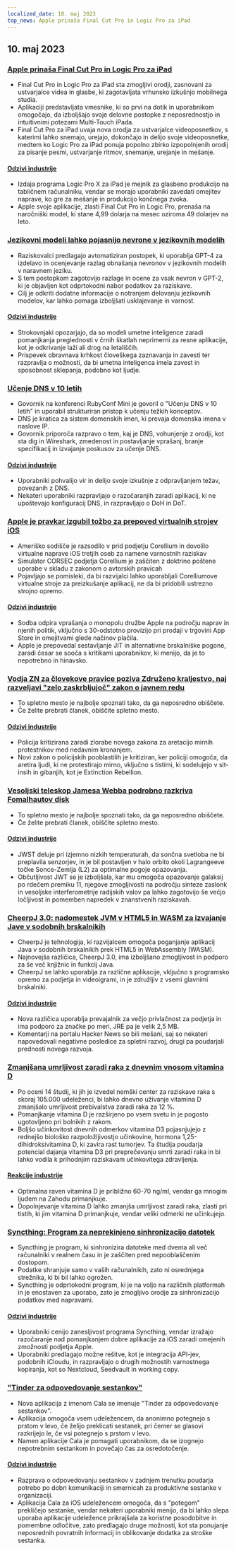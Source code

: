 ```yaml
---
localized_date: 10. maj 2023
top_news: Apple prinaša Final Cut Pro in Logic Pro za iPad
---
```


## 10. maj 2023

### [Apple prinaša Final Cut Pro in Logic Pro za iPad](https://www.apple.com/newsroom/2023/05/apple-brings-final-cut-pro-and-logic-pro-to-ipad/)

- Final Cut Pro in Logic Pro za iPad sta zmogljivi orodji, zasnovani za ustvarjalce videa in glasbe, ki zagotavljata vrhunsko izkušnjo mobilnega studia.
- Aplikaciji predstavljata vmesnike, ki so prvi na dotik in uporabnikom omogočajo, da izboljšajo svoje delovne postopke z neposrednostjo in intuitivnimi potezami Multi-Touch iPada.
- Final Cut Pro za iPad uvaja nova orodja za ustvarjalce videoposnetkov, s katerimi lahko snemajo, urejajo, dokončajo in delijo svoje videoposnetke, medtem ko Logic Pro za iPad ponuja popolno zbirko izpopolnjenih orodij za pisanje pesmi, ustvarjanje ritmov, snemanje, urejanje in mešanje.

#### [Odzivi industrije](http://news.ycombinator.com/item?id=35873732)

- Izdaja programa Logic Pro X za iPad je mejnik za glasbeno produkcijo na tabličnem računalniku, vendar se morajo uporabniki zavedati omejitev naprave, ko gre za mešanje in produkcijo končnega zvoka.
- Apple svoje aplikacije, zlasti Final Cut Pro in Logic Pro, prenaša na naročniški model, ki stane 4,99 dolarja na mesec oziroma 49 dolarjev na leto.

### [Jezikovni modeli lahko pojasnijo nevrone v jezikovnih modelih](https://openai.com/research/language-models-can-explain-neurons-in-language-models)

- Raziskovalci predlagajo avtomatiziran postopek, ki uporablja GPT-4 za izdelavo in ocenjevanje razlag obnašanja nevronov v jezikovnih modelih v naravnem jeziku.
- S tem postopkom zagotovijo razlage in ocene za vsak nevron v GPT-2, ki je objavljen kot odprtokodni nabor podatkov za raziskave.
- Cilj je odkriti dodatne informacije o notranjem delovanju jezikovnih modelov, kar lahko pomaga izboljšati usklajevanje in varnost.

#### [Odzivi industrije](http://news.ycombinator.com/item?id=35877402)

- Strokovnjaki opozarjajo, da so modeli umetne inteligence zaradi pomanjkanja preglednosti v črnih škatlah neprimerni za resne aplikacije, kot je odkrivanje laži ali drog na letališčih.
- Prispevek obravnava krhkost človeškega zaznavanja in zavesti ter razpravlja o možnosti, da bi umetna inteligenca imela zavest in sposobnost sklepanja, podobno kot ljudje.

### [Učenje DNS v 10 letih](https://jvns.ca/blog/2023/05/08/new-talk-learning-dns-in-10-years/)

- Govornik na konferenci RubyConf Mini je govoril o "Učenju DNS v 10 letih" in uporabil strukturiran pristop k učenju težkih konceptov.
- DNS je kratica za sistem domenskih imen, ki prevaja domenska imena v naslove IP.
- Govornik priporoča razpravo o tem, kaj je DNS, vohunjenje z orodji, kot sta dig in Wireshark, zmedenost in postavljanje vprašanj, branje specifikacij in izvajanje poskusov za učenje DNS.

#### [Odzivi industrije](http://news.ycombinator.com/item?id=35870654)

- Uporabniki pohvalijo vir in delijo svoje izkušnje z odpravljanjem težav, povezanih z DNS.
- Nekateri uporabniki razpravljajo o razočaranjih zaradi aplikacij, ki ne upoštevajo konfiguracij DNS, in razpravljajo o DoH in DoT.

### [Apple je pravkar izgubil tožbo za prepoved virtualnih strojev iOS](https://www.techradar.com/news/apple-just-lost-its-lawsuit-trying-to-ban-ios-virtual-machines)

- Ameriško sodišče je razsodilo v prid podjetju Corellium in dovolilo virtualne naprave iOS tretjih oseb za namene varnostnih raziskav
- Simulator CORSEC podjetja Corellium je zaščiten z doktrino poštene uporabe v skladu z zakonom o avtorskih pravicah
- Pojavljajo se pomisleki, da bi razvijalci lahko uporabljali Corelliumove virtualne stroje za preizkušanje aplikacij, ne da bi pridobili ustrezno strojno opremo.

#### [Odzivi industrije](http://news.ycombinator.com/item?id=35880466)

- Sodba odpira vprašanja o monopolu družbe Apple na področju naprav in njenih politik, vključno s 30-odstotno provizijo pri prodaji v trgovini App Store in omejitvami glede načinov plačila.
- Apple je prepovedal sestavljanje JIT in alternativne brskalniške pogone, zaradi česar se sooča s kritikami uporabnikov, ki menijo, da je to nepotrebno in hinavsko.

### [Vodja ZN za človekove pravice poziva Združeno kraljestvo, naj razveljavi "zelo zaskrbljujoč" zakon o javnem redu](https://www.ohchr.org/en/press-releases/2023/04/un-human-rights-chief-urges-uk-reverse-deeply-troubling-public-order-bill)

- To spletno mesto je najbolje spoznati tako, da ga neposredno obiščete.
- Če želite prebrati članek, obiščite spletno mesto.

#### [Odzivi industrije](http://news.ycombinator.com/item?id=35871394)

- Policija kritizirana zaradi zlorabe novega zakona za aretacijo mirnih protestnikov med nedavnim kronanjem.
- Novi zakon o policijskih pooblastilih je kritiziran, ker policiji omogoča, da aretira ljudi, ki ne protestirajo mirno, vključno s tistimi, ki sodelujejo v sit- insih in gibanjih, kot je Extinction Rebellion.

### [Vesoljski teleskop Jamesa Webba podrobno razkriva Fomalhautov disk](https://skyandtelescope.org/astronomy-news/the-james-webb-space-telescope-reveals-fomalhauts-disk-in-unprecedented-detail/)

- To spletno mesto je najbolje spoznati tako, da ga neposredno obiščete.
- Če želite prebrati članek, obiščite spletno mesto.

#### [Odzivi industrije](http://news.ycombinator.com/item?id=35874704)

- JWST deluje pri izjemno nizkih temperaturah, da sončna svetloba ne bi preplavila senzorjev, in je bil postavljen v halo orbito okoli Lagrangeeve točke Sonce-Zemlja (L2) za optimalne pogoje opazovanja.
- Občutljivost JWT se je izboljšala, kar mu omogoča opazovanje galaksij po rdečem premiku 11, njegove zmogljivosti na področju sinteze zaslonk in vesoljske interferometrije radijskih valov pa lahko zagotovijo še večjo ločljivost in pomemben napredek v znanstvenih raziskavah.

### [CheerpJ 3.0: nadomestek JVM v HTML5 in WASM za izvajanje Jave v sodobnih brskalnikih](https://leaningtech.com/announcing-cheerpj-3-0-a-jvm-replacement-in-html5-and-webassembly-to-run-java-applications-and-applets-on-modern-browsers/)

- CheerpJ je tehnologija, ki razvijalcem omogoča poganjanje aplikacij Java v sodobnih brskalnikih prek HTML5 in WebAssembly (WASM).
- Najnovejša različica, CheerpJ 3.0, ima izboljšano zmogljivost in podporo za še več knjižnic in funkcij Java.
- CheerpJ se lahko uporablja za različne aplikacije, vključno s programsko opremo za podjetja in videoigrami, in je združljiv z vsemi glavnimi brskalniki.

#### [Odzivi industrije](http://news.ycombinator.com/item?id=35873552)

- Nova različica uporablja prevajalnik za večjo privlačnost za podjetja in ima podporo za značke po meri, JRE pa je velik 2,5 MB.
- Komentarji na portalu Hacker News so bili mešani, saj so nekateri napovedovali negativne posledice za spletni razvoj, drugi pa poudarjali prednosti novega razvoja.

### [Zmanjšana umrljivost zaradi raka z dnevnim vnosom vitamina D](https://www.dkfz.de/en/presse/pressemitteilungen/2023/dkfz-pm-23-27-Reduced-cancer-mortality-with-daily-vitamin-D-intake.php)

- Po oceni 14 študij, ki jih je izvedel nemški center za raziskave raka s skoraj 105.000 udeleženci, bi lahko dnevno uživanje vitamina D zmanjšalo umrljivost prebivalstva zaradi raka za 12 %.
- Pomanjkanje vitamina D je razširjeno po vsem svetu in je pogosto ugotovljeno pri bolnikih z rakom.
- Boljšo učinkovitost dnevnih odmerkov vitamina D3 pojasnjujejo z rednejšo biološko razpoložljivostjo učinkovine, hormona 1,25-dihidroksivitamina D, ki zavira rast tumorjev. Ta študija poudarja potencial dajanja vitamina D3 pri preprečevanju smrti zaradi raka in bi lahko vodila k prihodnjim raziskavam učinkovitega zdravljenja.

#### [Reakcije industrije](http://news.ycombinator.com/item?id=35876062)

- Optimalna raven vitamina D je približno 60-70 ng/ml, vendar ga mnogim ljudem na Zahodu primanjkuje.
- Dopolnjevanje vitamina D lahko zmanjša umrljivost zaradi raka, zlasti pri tistih, ki jim vitamina D primanjkuje, vendar veliki odmerki ne učinkujejo.

### [Syncthing: Program za neprekinjeno sinhronizacijo datotek](https://syncthing.net/)

- Syncthing je program, ki sinhronizira datoteke med dvema ali več računalniki v realnem času in je zaščiten pred nepooblaščenim dostopom.
- Podatke shranjuje samo v vaših računalnikih, zato ni osrednjega strežnika, ki bi bil lahko ogrožen.
- Syncthing je odprtokodni program, ki je na voljo na različnih platformah in je enostaven za uporabo, zato je zmogljivo orodje za sinhronizacijo podatkov med napravami.

#### [Odzivi industrije](http://news.ycombinator.com/item?id=35879039)

- Uporabniki cenijo zanesljivost programa Syncthing, vendar izražajo razočaranje nad pomanjkanjem dobre aplikacije za iOS zaradi omejenih zmožnosti podjetja Apple.
- Uporabniki predlagajo možne rešitve, kot je integracija API-jev, podobnih iCloudu, in razpravljajo o drugih možnostih varnostnega kopiranja, kot so Nextcloud, Seedvault in working copy.

### ["Tinder za odpovedovanje sestankov"](https://meetcala.com/)

- Nova aplikacija z imenom Cala se imenuje "Tinder za odpovedovanje sestankov".
- Aplikacija omogoča vsem udeležencem, da anonimno potegnejo s prstom v levo, če želijo preklicati sestanek, pri čemer se glasovi razkrijejo le, če vsi potegnejo s prstom v levo.
- Namen aplikacije Cala je pomagati uporabnikom, da se izognejo nepotrebnim sestankom in povečajo čas za osredotočenje.

#### [Odzivi industrije](http://news.ycombinator.com/item?id=35868685)

- Razprava o odpovedovanju sestankov v zadnjem trenutku poudarja potrebo po dobri komunikaciji in smernicah za produktivne sestanke v organizaciji.
- Aplikacija Cala za iOS udeležencem omogoča, da s "potegom" prekličejo sestanke, vendar nekateri uporabniki menijo, da bi lahko slepa uporaba aplikacije udeležence prikrajšala za koristne posodobitve in pomembne odločitve, zato predlagajo druge možnosti, kot sta ponujanje neposrednih povratnih informacij in oblikovanje dodatka za stroške sestanka.

